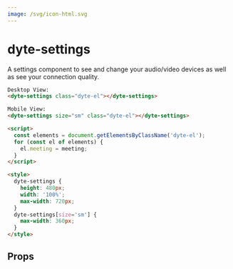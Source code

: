 ```yaml
---
image: /svg/icon-html.svg
---
```


# dyte-settings

A settings component to see and change your audio/video devices
as well as see your connection quality.

```html
Desktop View:
<dyte-settings class="dyte-el"></dyte-settings>

Mobile View:
<dyte-settings size="sm" class="dyte-el"></dyte-settings>

<script>
  const elements = document.getElementsByClassName('dyte-el');
  for (const el of elements) {
    el.meeting = meeting;
  }
</script>

<style>
  dyte-settings {
    height: 480px;
    width: '100%';
    max-width: 720px;
  }
  dyte-settings[size='sm'] {
    max-width: 360px;
  }
</style>
```

## Props

<PropsTable of="dyte-settings" />
